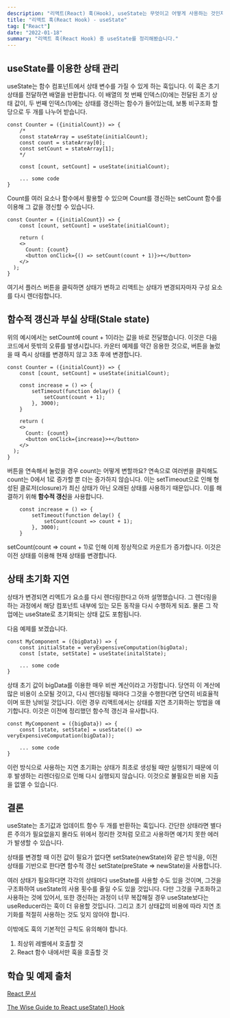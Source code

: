 ```yaml
---
description: "리액트(React) 훅(Hook), useState는 무엇이고 어떻게 사용하는 것인지. 또 주의할 점은 무엇이 있는지 정리해봤습니다."
title: "리액트 훅(React Hook) - useState"
tag: ["React"]
date: "2022-01-18"
summary: "리액트 훅(React Hook) 중 useState를 정리해봤습니다."
---
```


## useState를 이용한 상태 관리

useState는 함수 컴포넌트에서 상태 변수를 가질 수 있게 하는 훅입니다. 이 훅은 초기 상태를 전달하면 배열을 반환합니다. 이 배열의 첫 번째 인덱스(0)에는 전달된 초기 상태 값이, 두 번째 인덱스(1)에는 상태를 갱신하는 함수가 들어있는데, 보통 비구조화 할당으로 두 개를 나누어 받습니다.

```
const Counter = ({initialCount}) => {
    /*
    const stateArray = useState(initialCount);
    const count = stateArray[0];
    const setCount = stateArray[1];
    */

    const [count, setCount] = useState(initialCount);

    ... some code
}
```

Count를 여러 요소나 함수에서 활용할 수 있으며 Count를 갱신하는 setCount 함수를 이용해 그 값을 갱신할 수 있습니다.

```
const Counter = ({initialCount}) => {
    const [count, setCount] = useState(initialCount);

    return (
    <>
      Count: {count}
      <button onClick={() => setCount(count + 1)}>+</button>
    </>
  );
}
```

여기서 플러스 버튼을 클릭하면 상태가 변하고 리액트는 상태가 변경되자마자 구성 요소를 다시 렌더링합니다.

## 함수적 갱신과 부실 상태(Stale state)

위의 예시에서는 setCount에 count + 1이라는 값을 바로 전달했습니다. 이것은 다음 코드에서 뜻밖의 오류를 발생시킵니다. 카운터 예제를 약간 응용한 것으로, 버튼을 눌렀을 때 즉시 상태를 변경하지 않고 3초 후에 변경합니다.

```
const Counter = ({initialCount}) => {
    const [count, setCount] = useState(initialCount);

    const increase = () => {
        setTimeout(function delay() {
            setCount(count + 1);
        }, 3000);
    }

    return (
    <>
      Count: {count}
      <button onClick={increase}>+</button>
    </>
  );
}
```

버튼을 연속해서 눌렀을 경우 count는 어떻게 변할까요? 연속으로 여러번을 클릭해도 count는 0에서 1로 증가할 뿐 더는 증가하지 않습니다. 이는 setTimeout으로 인해 형성된 클로저(closure)가 최신 상태가 아닌 오래된 상태를 사용하기 때문입니다. 이를 해결하기 위해 **함수적 갱신**을 사용합니다.

```
    const increase = () => {
        setTimeout(function delay() {
            setCount(count => count + 1);
        }, 3000);
    }
```

setCount(count => count + 1)로 인해 이제 정상적으로 카운트가 증가합니다. 이것은 이전 상태를 이용해 현재 상태를 변경합니다.

## 상태 초기화 지연

상태가 변경되면 리액트가 요소를 다시 렌더링한다고 아까 설명했습니다. 그 렌더링을 하는 과정에서 해당 컴포넌트 내부에 있는 모든 동작을 다시 수행하게 되죠. 물론 그 작업에는 useState로 초기화되는 상태 값도 포함됩니다.

다음 예제를 보겠습니다.

```
const MyComponent = ({bigData}) => {
    const initialState = veryExpensiveComputation(bigData);
    const [state, setState] = useState(initalState);

    ... some code
}
```

상태 초기 값이 bigData를 이용한 매우 비싼 계산이라고 가정합니다. 당연히 이 계산에 많은 비용이 소모될 것이고, 다시 렌더링될 때마다 그것을 수행한다면 당연히 비효율적이며 또한 낭비일 것입니다. 이런 경우 리액트에서는 상태를 지연 초기화하는 방법을 얘기합니다. 이것은 이전에 정리했던 함수적 갱신과 유사합니다.

```
const MyComponent = ({bigData}) => {
    const [state, setState] = useState(() => veryExpensiveComputation(bigData));

    ... some code
}
```

이런 방식으로 사용하는 지연 초기화는 상태가 최초로 생성될 때만 실행되기 때문에 이후 발생하는 리렌더링으로 인해 다시 실행되지 않습니다. 이것으로 불필요한 비용 지출을 없앨 수 있습니다.

## 결론

useState는 초기값과 업데이트 함수 두 개를 반환하는 훅입니다. 간단한 상태라면 별다른 주의가 필요없을지 몰라도 위에서 정리한 것처럼 모르고 사용하면 예기치 못한 에러가 발생할 수 있습니다.

상태를 변경할 때 이전 값이 필요가 없다면 setState(newState)와 같은 방식을, 이전 상태를 기반으로 한다면 함수적 갱신 setState(preState => newState)을 사용합니다.

여러 상태가 필요하다면 각각의 상태마다 useState를 사용할 수도 있을 것이며, 그것을 구조화하여 useState의 사용 횟수를 줄일 수도 있을 것입니다. 다만 그것을 구조화하고 사용하는 것에 있어서, 또한 갱신하는 과정이 너무 복잡해질 경우 useState보다는 useReducer라는 훅이 더 유용할 것입니다. 그리고 초기 상태값의 비용에 따라 지연 초기화를 적절히 사용하는 것도 잊지 않아야 합니다.

이밖에도 훅의 기본적인 규칙도 유의해야 합니다.

1. 최상위 레벨에서 호출할 것
2. React 함수 내에서만 훅을 호출할 것

## 학습 및 예제 출처

[React 문서](https://ko.reactjs.org/docs/hooks-reference.html#usestate)

[The Wise Guide to React useState() Hook](https://dmitripavlutin.com/react-usestate-hook-guide/#14-updating-state)
